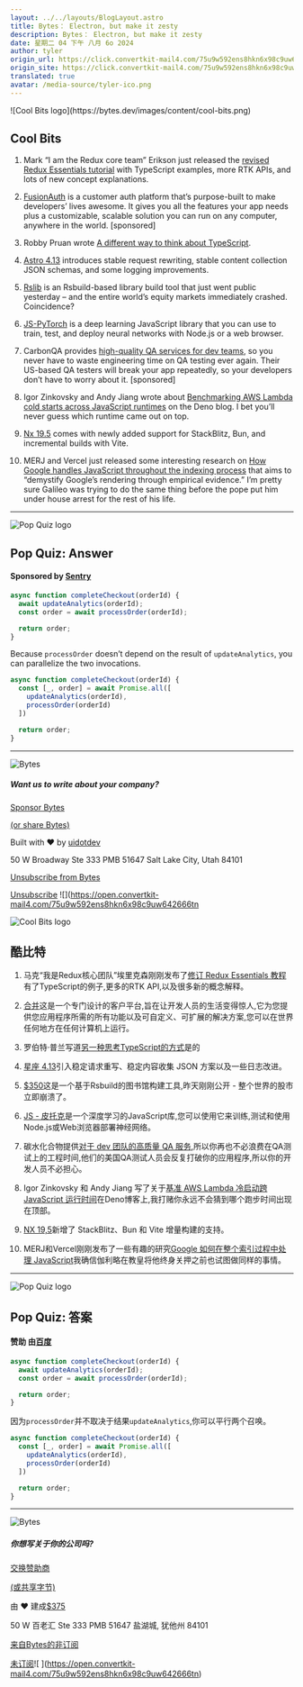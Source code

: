 ```yaml
---
layout: ../../layouts/BlogLayout.astro
title: Bytes： Electron, but make it zesty
description: Bytes： Electron, but make it zesty
date: 星期二 04 下午 八月 6o 2024
author: tyler
origin_url: https://click.convertkit-mail4.com/75u9w592ens8hkn6x98c9uw642666tn/9qhzhduprpg5nwc9/aHR0cHM6Ly9ieXRlcy5kZXYvYXJjaGl2ZXMvMzEx
origin_site: https://click.convertkit-mail4.com/75u9w592ens8hkn6x98c9uw642666tn/9qhzhduprpg5nwc9/aHR0cHM6Ly9ieXRlcy5kZXYvYXJjaGl2ZXMvMzEx
translated: true
avatar: /media-source/tyler-ico.png
---
```



<Reference client:only="react" title="Bytes： Electron, but make it zesty" url="https://click.convertkit-mail4.com/75u9w592ens8hkn6x98c9uw642666tn/9qhzhduprpg5nwc9/aHR0cHM6Ly9ieXRlcy5kZXYvYXJjaGl2ZXMvMzEx" />

<Detail client:only="react">
	![Cool Bits logo](https://bytes.dev/images/content/cool-bits.png)

## Cool Bits

1.  Mark “I am the Redux core team” Erikson just released the [revised Redux Essentials tutorial](https://click.convertkit-mail4.com/75u9w592ens8hkn6x98c9uw642666tn/7qh7h2uo5o0ndpaz/aHR0cHM6Ly9yZWR1eC5qcy5vcmcvdHV0b3JpYWxzL2Vzc2VudGlhbHMvcGFydC0xLW92ZXJ2aWV3LWNvbmNlcHRz) with TypeScript examples, more RTK APIs, and lots of new concept explanations.
    
2.  [FusionAuth](https://click.convertkit-mail4.com/75u9w592ens8hkn6x98c9uw642666tn/owhkhwurdr4qx7iv/aHR0cHM6Ly9mdXNpb25hdXRoLmlvLz91dG1fc291cmNlPWJ5dGVz) is a customer auth platform that’s purpose-built to make developers’ lives awesome. It gives you all the features your app needs plus a customizable, scalable solution you can run on any computer, anywhere in the world. \[sponsored\]
    
3.  Robby Pruan wrote [A different way to think about TypeScript](https://click.convertkit-mail4.com/75u9w592ens8hkn6x98c9uw642666tn/z2hgh7u3x3ol5dfp/aHR0cHM6Ly93d3cucm9iLmRpcmVjdG9yeS9ibG9nL2EtZGlmZmVyZW50LXdheS10by10aGluay1hYm91dC10eXBlc2NyaXB0).
    
4.  [Astro 4.13](https://click.convertkit-mail4.com/75u9w592ens8hkn6x98c9uw642666tn/x0hph3uw0wnqkwa5/aHR0cHM6Ly9hc3Ryby5idWlsZC9ibG9nL2FzdHJvLTQxMzAv) introduces stable request rewriting, stable content collection JSON schemas, and some logging improvements.
    
5.  [Rslib](https://click.convertkit-mail4.com/75u9w592ens8hkn6x98c9uw642666tn/6qhehou7e7p9xlso/aHR0cHM6Ly9naXRodWIuY29tL3dlYi1pbmZyYS1kZXYvcnNsaWI=) is an Rsbuild-based library build tool that just went public yesterday – and the entire world’s equity markets immediately crashed. Coincidence?
    
6.  [JS-PyTorch](https://click.convertkit-mail4.com/75u9w592ens8hkn6x98c9uw642666tn/kkhmh2ulvl8xz6ul/aHR0cHM6Ly9lZHVhcmRvbGVhbzA1Mi5naXRodWIuaW8vanMtcHl0b3JjaC9zaXRlL2luZGV4Lmh0bWw=) is a deep learning JavaScript library that you can use to train, test, and deploy neural networks with Node.js or a web browser.
    
7.  CarbonQA provides [high-quality QA services for dev teams](https://click.convertkit-mail4.com/75u9w592ens8hkn6x98c9uw642666tn/58hvh8um2m5637b6/aHR0cHM6Ly9jYXJib25xYS5jb20vP3V0bV9jYW1wYWlnbj1jb29sX2JpdHMmdXRtX2NvbnRlbnQ9YXVnNSZ1dG1fbWVkaXVtPWVtYWlsJnV0bV9zb3VyY2U9Ynl0ZXM=), so you never have to waste engineering time on QA testing ever again. Their US-based QA testers will break your app repeatedly, so your developers don’t have to worry about it. \[sponsored\]
    
8.  Igor Zinkovsky and Andy Jiang wrote about [Benchmarking AWS Lambda cold starts across JavaScript runtimes](https://click.convertkit-mail4.com/75u9w592ens8hkn6x98c9uw642666tn/25h2h9u2w27mlnt3/aHR0cHM6Ly9kZW5vLmNvbS9ibG9nL2F3cy1sYW1iZGEtY29sZHN0YXJ0LWJlbmNobWFya3M=) on the Deno blog. I bet you’ll never guess which runtime came out on top.
    
9.  [Nx 19.5](https://click.convertkit-mail4.com/75u9w592ens8hkn6x98c9uw642666tn/qvh8h8urpr8keeul/aHR0cHM6Ly9ueC5kZXYvYmxvZy9ueC0xOS01LWFkZHMtc3RhY2tibGl0ei1uZXctZmVhdHVyZXMtYW5kLW1vcmU=) comes with newly added support for StackBlitz, Bun, and incremental builds with Vite.
    
10.  MERJ and Vercel just released some interesting research on [How Google handles JavaScript throughout the indexing process](https://click.convertkit-mail4.com/75u9w592ens8hkn6x98c9uw642666tn/g3hnhwu3w3eqgrir/aHR0cHM6Ly92ZXJjZWwuY29tL2Jsb2cvaG93LWdvb2dsZS1oYW5kbGVzLWphdmFzY3JpcHQtdGhyb3VnaG91dC10aGUtaW5kZXhpbmctcHJvY2Vzcw==) that aims to “demystify Google’s rendering through empirical evidence.” I’m pretty sure Galileo was trying to do the same thing before the pope put him under house arrest for the rest of his life.
    

* * *

![Pop Quiz logo](https://bytes.dev/images/content/pop-quiz.png)

## Pop Quiz: Answer

#### Sponsored by [Sentry](https://click.convertkit-mail4.com/75u9w592ens8hkn6x98c9uw642666tn/e0hph0u0o0krmes8/aHR0cHM6Ly9zZW50cnkuaW8vcmVzb3VyY2VzL2V4dGVuZGVkLXRyYWNpbmctZnJvbnRlbmQtaXNzdWVzLXdpdGgtYmFja2VuZC1zb2x1dGlvbnMvP3V0bV9jYW1wYWlnbj10cmFjaW5nLWZ5MjVxMy10cmFjZXdvcmtzaG9wJnV0bV9jb250ZW50PXN0YXRpYy1hZC1oZWFkc2hvdHMtcnN2cCZ1dG1fbWVkaXVtPXBhaWQtY29tbXVuaXR5JnV0bV9zb3VyY2U9Ynl0ZXM=)

```js
async function completeCheckout(orderId) {
  await updateAnalytics(orderId);
  const order = await processOrder(orderId);

  return order;
}
```

Because `processOrder` doesn’t depend on the result of `updateAnalytics`, you can parallelize the two invocations.

```js
async function completeCheckout(orderId) {
  const [_, order] = await Promise.all([
    updateAnalytics(orderId),
    processOrder(orderId)
  ])

  return order;
}
```

* * *

![Bytes](https://bytes.dev/images/bytes-icon.png)

##### Want us to write about your company?

[Sponsor Bytes](https://click.convertkit-mail4.com/75u9w592ens8hkn6x98c9uw642666tn/9qhzhduprpg54wi9/aHR0cHM6Ly9ieXRlcy5kZXYvYWR2ZXJ0aXNl)

[(or share Bytes)](https://click.convertkit-mail4.com/75u9w592ens8hkn6x98c9uw642666tn/3ohphdu7g7qpxghr/aHR0cHM6Ly9ieXRlcy5kZXYvc2hhcmU=)

Built with ❤️ by [uidotdev](https://click.convertkit-mail4.com/75u9w592ens8hkn6x98c9uw642666tn/n2hohqu303n72pc6/aHR0cHM6Ly91aS5kZXY=)

50 W Broadway Ste 333 PMB 51647 Salt Lake City, Utah 84101

[Unsubscribe from Bytes](https://click.convertkit-mail4.com/75u9w592ens8hkn6x98c9uw642666tn/48hvh7ur8r0xwdsx/aHR0cHM6Ly9ieXRlcy5kZXYvdW5zdWJzY3JpYmU=)

[Unsubscribe](https://unsubscribe.convertkit-mail4.com/75u9w592ens8hkn6x98c9uw642666tn) ![](https://open.convertkit-mail4.com/75u9w592ens8hkn6x98c9uw642666tn
</Detail>

![Cool Bits logo](https://bytes.dev/images/content/cool-bits.png)

## 酷比特

1. 马克“我是Redux核心团队”埃里克森刚刚发布了[修订 Redux Essentials 教程](https://click.convertkit-mail4.com/75u9w592ens8hkn6x98c9uw642666tn/7qh7h2uo5o0ndpaz/aHR0cHM6Ly9yZWR1eC5qcy5vcmcvdHV0b3JpYWxzL2Vzc2VudGlhbHMvcGFydC0xLW92ZXJ2aWV3LWNvbmNlcHRz)有了TypeScript的例子,更多的RTK API,以及很多新的概念解释。

2. [合并](https://click.convertkit-mail4.com/75u9w592ens8hkn6x98c9uw642666tn/owhkhwurdr4qx7iv/aHR0cHM6Ly9mdXNpb25hdXRoLmlvLz91dG1fc291cmNlPWJ5dGVz)这是一个专门设计的客户平台,旨在让开发人员的生活变得惊人,它为您提供您应用程序所需的所有功能以及可自定义、可扩展的解决方案,您可以在世界任何地方在任何计算机上运行。

3. 罗伯特·普兰写道[另一种思考TypeScript的方式](https://click.convertkit-mail4.com/75u9w592ens8hkn6x98c9uw642666tn/z2hgh7u3x3ol5dfp/aHR0cHM6Ly93d3cucm9iLmRpcmVjdG9yeS9ibG9nL2EtZGlmZmVyZW50LXdheS10by10aGluay1hYm91dC10eXBlc2NyaXB0)是的

4. [星座 4.13](https://click.convertkit-mail4.com/75u9w592ens8hkn6x98c9uw642666tn/x0hph3uw0wnqkwa5/aHR0cHM6Ly9hc3Ryby5idWlsZC9ibG9nL2FzdHJvLTQxMzAv)引入稳定请求重写、稳定内容收集 JSON 方案以及一些日志改进。

5. [$350](https://click.convertkit-mail4.com/75u9w592ens8hkn6x98c9uw642666tn/6qhehou7e7p9xlso/aHR0cHM6Ly9naXRodWIuY29tL3dlYi1pbmZyYS1kZXYvcnNsaWI=)这是一个基于Rsbuild的图书馆构建工具,昨天刚刚公开 - 整个世界的股市立即崩溃了。

6. [JS - 皮托克](https://click.convertkit-mail4.com/75u9w592ens8hkn6x98c9uw642666tn/kkhmh2ulvl8xz6ul/aHR0cHM6Ly9lZHVhcmRvbGVhbzA1Mi5naXRodWIuaW8vanMtcHl0b3JjaC9zaXRlL2luZGV4Lmh0bWw=)是一个深度学习的JavaScript库,您可以使用它来训练,测试和使用Node.js或Web浏览器部署神经网络。

7. 碳水化合物提供[对于 dev 团队的高质量 QA 服务](https://click.convertkit-mail4.com/75u9w592ens8hkn6x98c9uw642666tn/58hvh8um2m5637b6/aHR0cHM6Ly9jYXJib25xYS5jb20vP3V0bV9jYW1wYWlnbj1jb29sX2JpdHMmdXRtX2NvbnRlbnQ9YXVnNSZ1dG1fbWVkaXVtPWVtYWlsJnV0bV9zb3VyY2U9Ynl0ZXM=),所以你再也不必浪费在QA测试上的工程时间,他们的美国QA测试人员会反复打破你的应用程序,所以你的开发人员不必担心。

8. Igor Zinkovsky 和 Andy Jiang 写了关于[基准 AWS Lambda 冷启动跨 JavaScript 运行时间](https://click.convertkit-mail4.com/75u9w592ens8hkn6x98c9uw642666tn/25h2h9u2w27mlnt3/aHR0cHM6Ly9kZW5vLmNvbS9ibG9nL2F3cy1sYW1iZGEtY29sZHN0YXJ0LWJlbmNobWFya3M=)在Deno博客上,我打赌你永远不会猜到哪个跑步时间出现在顶部。

9. [NX 19,5](https://click.convertkit-mail4.com/75u9w592ens8hkn6x98c9uw642666tn/qvh8h8urpr8keeul/aHR0cHM6Ly9ueC5kZXYvYmxvZy9ueC0xOS01LWFkZHMtc3RhY2tibGl0ei1uZXctZmVhdHVyZXMtYW5kLW1vcmU=)新增了 StackBlitz、Bun 和 Vite 增量构建的支持。

10. MERJ和Vercel刚刚发布了一些有趣的研究[Google 如何在整个索引过程中处理 JavaScript](https://click.convertkit-mail4.com/75u9w592ens8hkn6x98c9uw642666tn/g3hnhwu3w3eqgrir/aHR0cHM6Ly92ZXJjZWwuY29tL2Jsb2cvaG93LWdvb2dsZS1oYW5kbGVzLWphdmFzY3JpcHQtdGhyb3VnaG91dC10aGUtaW5kZXhpbmctcHJvY2Vzcw==)我确信伽利略在教皇将他终身关押之前也试图做同样的事情。

***

![Pop Quiz logo](https://bytes.dev/images/content/pop-quiz.png)

## Pop Quiz: 答案

#### 赞助 由[百度](https://click.convertkit-mail4.com/75u9w592ens8hkn6x98c9uw642666tn/e0hph0u0o0krmes8/aHR0cHM6Ly9zZW50cnkuaW8vcmVzb3VyY2VzL2V4dGVuZGVkLXRyYWNpbmctZnJvbnRlbmQtaXNzdWVzLXdpdGgtYmFja2VuZC1zb2x1dGlvbnMvP3V0bV9jYW1wYWlnbj10cmFjaW5nLWZ5MjVxMy10cmFjZXdvcmtzaG9wJnV0bV9jb250ZW50PXN0YXRpYy1hZC1oZWFkc2hvdHMtcnN2cCZ1dG1fbWVkaXVtPXBhaWQtY29tbXVuaXR5JnV0bV9zb3VyY2U9Ynl0ZXM=)

```js
async function completeCheckout(orderId) {
  await updateAnalytics(orderId);
  const order = await processOrder(orderId);

  return order;
}
```

因为`processOrder`并不取决于结果`updateAnalytics`,你可以平行两个召唤。

```js
async function completeCheckout(orderId) {
  const [_, order] = await Promise.all([
    updateAnalytics(orderId),
    processOrder(orderId)
  ])

  return order;
}
```

***

![Bytes](https://bytes.dev/images/bytes-icon.png)

##### 你想写关于你的公司吗?

[交换赞助商](https://click.convertkit-mail4.com/75u9w592ens8hkn6x98c9uw642666tn/9qhzhduprpg54wi9/aHR0cHM6Ly9ieXRlcy5kZXYvYWR2ZXJ0aXNl)

[(或共享字节)](https://click.convertkit-mail4.com/75u9w592ens8hkn6x98c9uw642666tn/3ohphdu7g7qpxghr/aHR0cHM6Ly9ieXRlcy5kZXYvc2hhcmU=)

由 ❤️ 建成[$375](https://click.convertkit-mail4.com/75u9w592ens8hkn6x98c9uw642666tn/n2hohqu303n72pc6/aHR0cHM6Ly91aS5kZXY=)

50 W 百老汇 Ste 333 PMB 51647 盐湖城, 犹他州 84101

[来自Bytes的非订阅](https://click.convertkit-mail4.com/75u9w592ens8hkn6x98c9uw642666tn/48hvh7ur8r0xwdsx/aHR0cHM6Ly9ieXRlcy5kZXYvdW5zdWJzY3JpYmU=)

[未订阅](https://unsubscribe.convertkit-mail4.com/75u9w592ens8hkn6x98c9uw642666tn)!\[ ]\(https://open.convertkit-mail4.com/75u9w592ens8hkn6x98c9uw642666tn)



